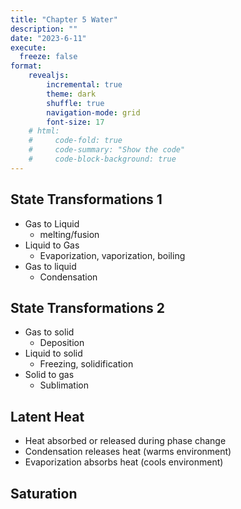 ```yaml
---
title: "Chapter 5 Water"
description: ""
date: "2023-6-11"
execute:
  freeze: false
format:
    revealjs:
        incremental: true
        theme: dark
        shuffle: true
        navigation-mode: grid
        font-size: 17
    # html:
    #     code-fold: true
    #     code-summary: "Show the code"
    #     code-block-background: true
---
```



## State Transformations 1
* Gas to Liquid
    - melting/fusion
* Liquid to Gas
    - Evaporization, vaporization, boiling
* Gas to liquid
    - Condensation

## State Transformations 2
* Gas to solid
    - Deposition
* Liquid to solid
    - Freezing, solidification
* Solid to gas
    - Sublimation


## Latent Heat
* Heat absorbed or released during phase change
* Condensation releases heat (warms environment)
* Evaporization absorbs heat (cools environment)

## Saturation